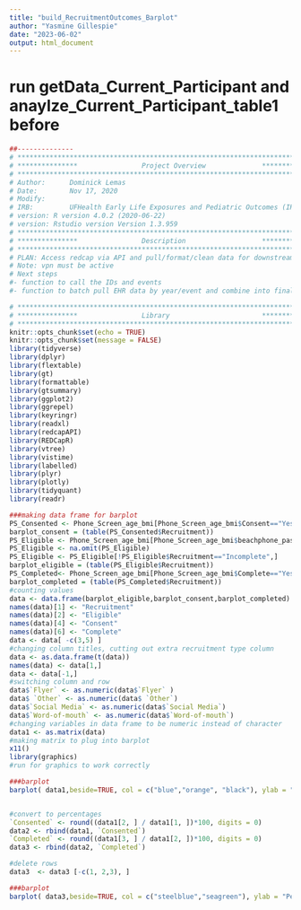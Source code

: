 ---
title: "build_RecruitmentOutcomes_Barplot"
author: "Yasmine Gillespie"
date: "2023-06-02"
output: html_document
---

# run getData_Current_Participant and anaylze_Current_Participant_table1 before 
```{r, include=FALSE}
##-------------- 
# **************************************************************************** #
# ***************                Project Overview              *************** #
# **************************************************************************** #
# Author:      Dominick Lemas
# Date:        Nov 17, 2020 
# Modify:      
# IRB:         UFHealth Early Life Exposures and Pediatric Outcomes (IRB201601899) 
# version: R version 4.0.2 (2020-06-22)
# version: Rstudio version Version 1.3.959 
# **************************************************************************** #
# ***************                Description                   *************** #
# **************************************************************************** #
# PLAN: Access redcap via API and pull/format/clean data for downstream analysis.
# Note: vpn must be active
# Next steps
#- function to call the IDs and events
#- function to batch pull EHR data by year/event and combine into final dataset. 
```

```{r, message=FALSE,warning=FALSE, echo = FALSE}
# **************************************************************************** #
# ***************                Library                       *************** #
# **************************************************************************** #
knitr::opts_chunk$set(echo = TRUE)
knitr::opts_chunk$set(message = FALSE)
library(tidyverse)
library(dplyr)
library(flextable)
library(gt)
library(formattable)
library(gtsummary)
library(ggplot2)
library(ggrepel)
library(keyringr)
library(readxl)
library(redcapAPI)
library(REDCapR)
library(vtree)
library(vistime)
library(labelled)
library(plyr)
library(plotly)
library(tidyquant)
library(readr)
```


```{r, message=FALSE,warning=FALSE, echo = FALSE}
###making data frame for barplot
PS_Consented <- Phone_Screen_age_bmi[Phone_Screen_age_bmi$Consent=="Yes",]
barplot_consent = (table(PS_Consented$Recruitment))
PS_Eligible <- Phone_Screen_age_bmi[Phone_Screen_age_bmi$beachphone_pass_fail=="Pass",]
PS_Eligible <- na.omit(PS_Eligible)
PS_Eligible <- PS_Eligible[!PS_Eligible$Recruitment=="Incomplete",]
barplot_eligible = (table(PS_Eligible$Recruitment))
PS_Completed<- Phone_Screen_age_bmi[Phone_Screen_age_bmi$Complete=="Yes",]
barplot_completed = (table(PS_Completed$Recruitment))
#counting values
data <- data.frame(barplot_eligible,barplot_consent,barplot_completed)
names(data)[1] <- "Recruitment"
names(data)[2] <- "Eligible"
names(data)[4] <- "Consent"
names(data)[6] <- "Complete"
data <- data[ -c(3,5) ]
#changing column titles, cutting out extra recruitment type column
data <- as.data.frame(t(data))
names(data) <- data[1,]
data <- data[-1,]
#switching column and row
data$`Flyer` <- as.numeric(data$`Flyer` )
data$ `Other` <- as.numeric(data$ `Other`)
data$`Social Media` <- as.numeric(data$`Social Media`)
data$`Word-of-mouth` <- as.numeric(data$`Word-of-mouth`)
#changing variables in data frame to be numeric instead of character
data1 <- as.matrix(data)
#making matrix to plug into barplot
x11()
library(graphics)
#run for graphics to work correctly
```

```{r, message=FALSE,warning=FALSE, echo = FALSE}
###barplot
barplot( data1,beside=TRUE, col = c("blue","orange", "black"), ylab = "Participants", ylim = c(0,60), legend.text = TRUE)



```





```{r, message=FALSE,warning=FALSE, echo = FALSE}
#convert to percentages
`Consented` <- round((data1[2, ] / data1[1, ])*100, digits = 0)
data2 <- rbind(data1, `Consented`)
`Completed` <- round((data1[3, ] / data1[2, ])*100, digits = 0)
data3 <- rbind(data2, `Completed`)

#delete rows 
data3  <- data3 [-c(1, 2,3), ]

```

```{r, message=FALSE,warning=FALSE, echo = FALSE}
###barplot
barplot( data3,beside=TRUE, col = c("steelblue","seagreen"), ylab = "Percentages (%)", ylim = c(0,100), xlab = "Recruitment", legend.text = TRUE)


```

